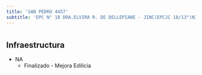 ```yaml
---
title: 'SAN PEDRO 4457'
subtitle: 'EPC N° 18 DRA.ELVIRA R. DE DELLEPIANE - JINC(EPCJC 18/13°)NIÑOS LATINOAMERICANOS'
---
```


#
## Infraestructura

* NA 
    + Finalizado - Mejora Edilicia 





